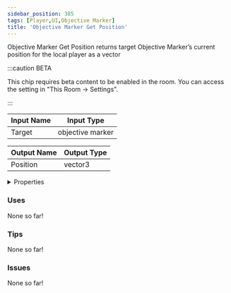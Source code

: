 ```yaml
---
sidebar_position: 385
tags: [Player,UI,Objective Marker]
title: 'Objective Marker Get Position'
---
```


Objective Marker Get Position returns target Objective Marker’s current position for the local player as a vector

:::caution BETA

This chip requires beta content to be enabled in the room. You can access the setting in "This Room -> Settings".

:::


<EsbSvg />

| Input Name | Input Type |
|-----------|-----------|
| Target | objective marker |

| Output Name | Output Type |
|-----------|-----------|
| Position | vector3 |


<details>
  <summary>Properties</summary>
  <div>
    <div>
    <table>
      <thead>
        <tr>
          <th>Is beta required?</th>
          <th>✅</th>
        </tr>
        <tr>
          <th>Is this chip a trolling risk?</th>
          <th>❌</th>
        </tr>
        <tr>
          <th>Is this chip a role assignment risk?</th>
          <th>❌</th>
        </tr>
        <tr>
          <th>Chip UUID</th>
          <th>0a6b285e-cfb2-4112-88c3-ebe2ba3269a5</th>
        </tr>
      </thead>
    </table>
    </div>
  </div>
</details>

### Uses

None so far!

### Tips

None so far!

### Issues

None so far!
